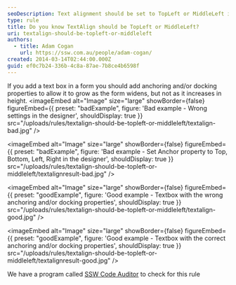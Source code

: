 ```yaml
---
seoDescription: Text alignment should be set to TopLeft or MiddleLeft in forms to allow text boxes to grow horizontally but not vertically.
type: rule
title: Do you know TextAlign should be TopLeft or MiddleLeft?
uri: textalign-should-be-topleft-or-middleleft
authors:
  - title: Adam Cogan
    url: https://ssw.com.au/people/adam-cogan/
created: 2014-03-14T02:44:00.000Z
guid: ef0c7b24-336b-4c8a-87ae-7b8ce4b6598f
---
```


If you add a text box in a form you should add anchoring and/or docking properties to allow it to grow as the form widens, but not as it increases in height.
<imageEmbed
  alt="Image"
  size="large"
  showBorder={false}
  figureEmbed={{
    preset: "badExample",
    figure: 'Bad example - Wrong settings in the designer',
    shouldDisplay: true
  }}
  src="/uploads/rules/textalign-should-be-topleft-or-middleleft/textalign-bad.jpg"
/>

<imageEmbed
  alt="Image"
  size="large"
  showBorder={false}
  figureEmbed={{
    preset: "badExample",
    figure: 'Bad example - Set Anchor property to Top, Bottom, Left, Right in the designer',
    shouldDisplay: true
  }}
  src="/uploads/rules/textalign-should-be-topleft-or-middleleft/textalignresult-bad.jpg"
/>

<imageEmbed
  alt="Image"
  size="large"
  showBorder={false}
  figureEmbed={{
    preset: "goodExample",
    figure: 'Good example - Textbox with the wrong anchoring and/or docking properties',
    shouldDisplay: true
  }}
  src="/uploads/rules/textalign-should-be-topleft-or-middleleft/textalign-good.jpg"
/>

<imageEmbed
  alt="Image"
  size="large"
  showBorder={false}
  figureEmbed={{
    preset: "goodExample",
    figure: 'Good example - Textbox with the correct anchoring and/or docking properties',
    shouldDisplay: true
  }}
  src="/uploads/rules/textalign-should-be-topleft-or-middleleft/textalignresult-good.jpg"
/>

We have a program called [SSW Code Auditor](http://www.ssw.com.au/ssw/CodeAuditor/) to check for this rule